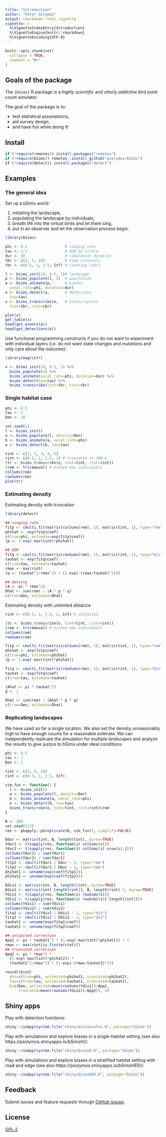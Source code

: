 ```yaml
---
title: "Introduction"
author: "Peter Solymos"
output: rmarkdown::html_vignette
vignette: >
  %\VignetteIndexEntry{Introduction}
  %\VignetteEngine{knitr::rmarkdown}
  %\VignetteEncoding{UTF-8}
---
```


```r
knitr::opts_chunk$set(
  collapse = TRUE,
  comment = "#>"
)
```

## Goals of the package

The `{bSims}` R package is a _highly scientific_ and _utterly addictive_ bird point count simulator.

The goal of the package is to:

- test statistical assumptions,
- aid survey design,
- and have fun while doing it!

## Install

```r
if (!require(remotes)) install.packages("remotes")
if (!require(bSims)) remotes::install_github("psolymos/bSims")
if (!require(detect)) install.packages("detect")
```

## Examples

### The general idea

Set up a bSims world:

1. initiating the landscape,
2. populating the landscape by individuals,
3. breath life into the virtual birds and let them sing,
4. put in an observer and let the observation process begin.

```r
library(bSims)

phi <- 0.5                 # singing rate
tau <- 1:3                 # EDR by strata
dur <- 10                  # simulation duration
tbr <- c(3, 5, 10)         # time intervals
rbr <- c(0.5, 1, 1.5, Inf) # counting radii

l <- bsims_init(10, 0.5, 1)# landscape
p <- bsims_populate(l, 1)  # population
a <- bsims_animate(p,      # events
  vocal_rate=phi, duration=dur)
o <- bsims_detect(a,       # detections
  tau=tau)
x <- bsims_transcribe(o,   # transcription
  tint=tbr, rint=rbr)

plot(x)
get_table(x)
head(get_events(a))
head(get_detections(o))
```

Use functional programming constructs if you do not want to experiment with individual layers
(i.e. do not want state changes and mutations and only care about the outcome):

```r
library(magrittr)

x <- bsims_init(10, 0.5, 1) %>%
  bsims_populate(1) %>%
  bsims_animate(vocal_rate=phi, duration=dur) %>%
  bsims_detect(tau=tau) %>%
  bsims_transcribe(tint=tbr, rint=rbr)
```

### Single habitat case

```r
phi <- 0.5
tau <- 2
Den <- 10

set.seed(1)
l <- bsims_init()
a <- bsims_populate(l, density=Den)
b <- bsims_animate(a, vocal_rate=phi)
o <- bsims_detect(b, tau=tau)

tint <- c(1, 2, 3, 4, 5)
rint <- c(0.5, 1, 1.5, 2) # truncated at 200 m
(tr <- bsims_transcribe(o, tint=tint, rint=rint))
(rem <- tr$removal) # binned new individuals
colSums(rem)
rowSums(rem)
plot(tr)
```

### Estimating density

Estimating density with truncation

```r
library(detect)

## singing rate
fitp <- cmulti.fit(matrix(colSums(rem), 1), matrix(tint, 1), type="rem")
phihat <- exp(fitp$coef)
c(true=phi, estimate=exp(fitp$coef))
(p <- 1-exp(-max(tint)*phihat))

## EDR
fitq <- cmulti.fit(matrix(rowSums(rem), 1), matrix(rint, 1), type="dis")
tauhat <- exp(fitq$coef)
c(true=tau, estimate=tauhat)
rmax <- max(rint)
(q <- (tauhat^2/rmax^2) * (1-exp(-(rmax/tauhat)^2)))

## density
(A <- pi * rmax^2)
Dhat <- sum(rem) / (A * p * q)
c(true=Den, estimate=Dhat)
```

Estimating density with unlimited distance

```r
rint <- c(0.5, 1, 1.5, 2, Inf) # unlimited

(tr <- bsims_transcribe(o, tint=tint, rint=rint))
(rem <- tr$removal) # binned new individuals
colSums(rem)
rowSums(rem)

fitp <- cmulti.fit(matrix(colSums(rem), 1), matrix(tint, 1), type="rem")
phihat <- exp(fitp$coef)
c(true=phi, estimate=phihat)
(p <- 1-exp(-max(tint)*phihat))

fitq <- cmulti.fit(matrix(rowSums(rem), 1), matrix(rint, 1), type="dis")
tauhat <- exp(fitq$coef)
c(true=tau, estimate=tauhat)

(Ahat <- pi * tauhat^2)
q <- 1

Dhat <- sum(rem) / (Ahat * p * q)
c(true=Den, estimate=Dhat)
```

### Replicating landscapes

We have used so far a single location.
We also set the density unreasonably high to have enough counts for a reasonable estimate.
We can independently replicate the simulation for multiple
landscapes and analyze the results to give justice to bSims
under ideal conditions:

```r
phi <- 0.5
tau <- 1
Den <- 1

tint <- c(3, 5, 10)
rint <- c(0.5, 1, 1.5, Inf)

sim_fun <- function() {
  l <- bsims_init()
  a <- bsims_populate(l, density=Den)
  b <- bsims_animate(a, vocal_rate=phi)
  o <- bsims_detect(b, tau=tau)
  bsims_transcribe(o, tint=tint, rint=rint)$rem
}

B <- 200
set.seed(123)
res <- pbapply::pbreplicate(B, sim_fun(), simplify=FALSE)

Ddur <- matrix(tint, B, length(tint), byrow=TRUE)
Ydur1 <- t(sapply(res, function(z) colSums(z)))
Ydur2 <- t(sapply(res, function(z) colSums(z[-nrow(z),])))
colSums(Ydur1) / sum(Ydur1)
colSums(Ydur2) / sum(Ydur2)
fitp1 <- cmulti(Ydur1 | Ddur ~ 1, type="rem")
fitp2 <- cmulti(Ydur2 | Ddur ~ 1, type="rem")
phihat1 <- unname(exp(coef(fitp1)))
phihat2 <- unname(exp(coef(fitp2)))

Ddis1 <- matrix(rint, B, length(rint), byrow=TRUE)
Ddis2 <- matrix(rint[-length(rint)], B, length(rint)-1, byrow=TRUE)
Ydis1 <- t(sapply(res, function(z) rowSums(z)))
Ydis2 <- t(sapply(res, function(z) rowSums(z)[-length(rint)]))
colSums(Ydis1) / sum(Ydis1)
colSums(Ydis2) / sum(Ydis2)
fitq1 <- cmulti(Ydis1 | Ddis1 ~ 1, type="dis")
fitq2 <- cmulti(Ydis2 | Ddis2 ~ 1, type="dis")
tauhat1 <- unname(exp(fitq1$coef))
tauhat2 <- unname(exp(fitq2$coef))

## unlimited correction
Apq1 <- pi * tauhat1^2 * (1-exp(-max(tint)*phihat1)) * 1
rmax <- max(rint[is.finite(rint)])
## truncated correction
Apq2 <- pi * rmax^2 * 
  (1-exp(-max(tint)*phihat2)) * 
  (tauhat2^2/rmax^2) * (1-exp(-(rmax/tauhat2)^2))

round(rbind(
  phi=c(true=phi, unlimited=phihat1, truncated=phihat2),
  tau=c(true=tau, unlimited=tauhat1, truncated=tauhat2),
  D=c(Den, unlimited=mean(rowSums(Ydis1))/Apq1,
      truncated=mean(rowSums(Ydis2))/Apq2)), 4)
```

## Shiny apps

Play with detection functions:

```r
shiny::runApp(system.file("shiny/distancefun.R", package="bSims"))
```

Play with simulations and explore biases in a single-habitat setting (see also https://psolymos.shinyapps.io/bSimsH/):

```r
shiny::runApp(system.file("shiny/bsimsH.R", package="bSims"))
```

Play with simulations and explore biases in a stratified habitat setting with road and edge (see also https://psolymos.shinyapps.io/bSimsHER/):

```r
shiny::runApp(system.file("shiny/bsimsHER.R", package="bSims"))
```

## Feedback

Submit issues and feature requests through [GitHub issues](https://github.com/psolymos/bSims/issues).

## License

[GPL-2](https://www.gnu.org/licenses/old-licenses/gpl-2.0.html)

